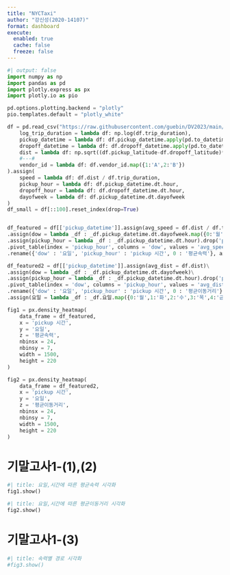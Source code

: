 ```yaml
---
title: "NYCTaxi"
author: "강신성(2020-14107)"
format: dashboard
execute: 
  enabled: true
  cache: false
  freeze: false
---
```


```python
#| output: false
import numpy as np
import pandas as pd
import plotly.express as px
import plotly.io as pio

pd.options.plotting.backend = "plotly"
pio.templates.default = "plotly_white"

df = pd.read_csv("https://raw.githubusercontent.com/guebin/DV2023/main/posts/NYCTaxi.csv").assign(
    log_trip_duration = lambda df: np.log(df.trip_duration),
    pickup_datetime = lambda df: df.pickup_datetime.apply(pd.to_datetime),
    dropoff_datetime = lambda df: df.dropoff_datetime.apply(pd.to_datetime),
    dist = lambda df: np.sqrt((df.pickup_latitude-df.dropoff_latitude)**2 + (df.pickup_longitude-df.dropoff_longitude)**2),
    #---#
    vendor_id = lambda df: df.vendor_id.map({1:'A',2:'B'})
).assign(
    speed = lambda df: df.dist / df.trip_duration,
    pickup_hour = lambda df: df.pickup_datetime.dt.hour,
    dropoff_hour = lambda df: df.dropoff_datetime.dt.hour,
    dayofweek = lambda df: df.pickup_datetime.dt.dayofweek
)
df_small = df[::100].reset_index(drop=True)


df_featured = df[['pickup_datetime']].assign(avg_speed = df.dist / df.trip_duration)\
.assign(dow = lambda _df : _df.pickup_datetime.dt.dayofweek.map({0:'월',1:'화',2:'수',3:'목',4:'금',5:'토',6:'일'}))\
.assign(pickup_hour = lambda _df : _df.pickup_datetime.dt.hour).drop('pickup_datetime', axis = 1)\
.pivot_table(index = 'pickup_hour', columns = 'dow', values = 'avg_speed', aggfunc = 'mean').stack().reset_index()\
.rename({'dow' : '요일', 'pickup_hour' : 'pickup 시간', 0 : '평균속력'}, axis = 1)

df_featured2 = df[['pickup_datetime']].assign(avg_dist = df.dist)\
.assign(dow = lambda _df : _df.pickup_datetime.dt.dayofweek)\
.assign(pickup_hour = lambda _df : _df.pickup_datetime.dt.hour).drop('pickup_datetime', axis = 1)\
.pivot_table(index = 'dow', columns = 'pickup_hour', values = 'avg_dist', aggfunc = 'mean').stack().reset_index()\
.rename({'dow' : '요일', 'pickup_hour' : 'pickup 시간', 0 : '평균이동거리'}, axis = 1)\
.assign(요일 = lambda _df : _df.요일.map({0:'월',1:'화',2:'수',3:'목',4:'금',5:'토',6:'일'}))

fig1 = px.density_heatmap(
    data_frame = df_featured,
    x = 'pickup 시간',
    y = '요일',
    z = '평균속력',
    nbinsx = 24,
    nbinsy = 7,
    width = 1500,
    height = 220
)

fig2 = px.density_heatmap(
    data_frame = df_featured2,
    x = 'pickup 시간',
    y = '요일',
    z = '평균이동거리',
    nbinsx = 24,
    nbinsy = 7,
    width = 1500,
    height = 220
)
```

# 기말고사1-(1),(2)

```python
#| title: 요일,시간에 따른 평균속력 시각화        
fig1.show()
```

```python
#| title: 요일,시간에 따른 평균이동거리 시각화        
fig2.show()
```

# 기말고사1-(3)

```python
#| title: 속력별 경로 시각화
#fig3.show()
```